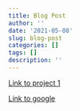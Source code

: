 ```yaml
---
title: Blog Post
author: ''
date: '2021-05-08'
slug: blog-post
categories: []
tags: []
description: ''
---
```

[Link to project 1](/project/project1/)

[Link to google](https://www.google.com)
